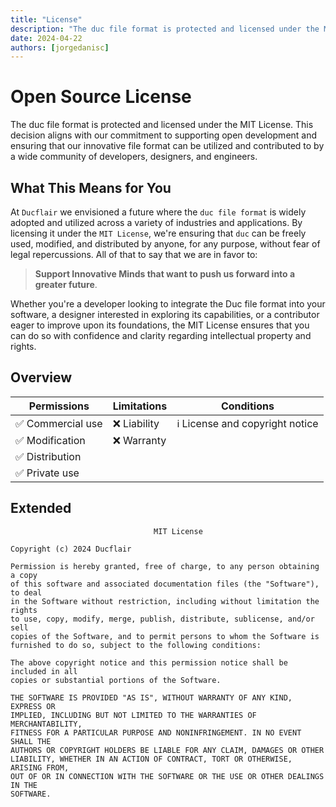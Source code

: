 ```yaml
---
title: "License"
description: "The duc file format is protected and licensed under the MIT License. This decision aligns with our commitment to supporting open development and ensuring that our innovative file format can be utilized and contributed to by a wide community of developers, designers, and engineers."
date: 2024-04-22
authors: [jorgedanisc]
---
```

# Open Source License

The duc file format is protected and licensed under the MIT License. This decision aligns with our commitment to supporting open development and ensuring that our innovative file format can be utilized and contributed to by a wide community of developers, designers, and engineers.

## What This Means for You
At `Ducflair` we envisioned a future where the `duc file format` is widely adopted and utilized across a variety of industries and applications. By licensing it under the `MIT License`, we're ensuring that `duc` can be freely used, modified, and distributed by anyone, for any purpose, without fear of legal repercussions.
All of that to say that we are in favor to:
> **Support Innovative Minds that want to push us forward into a greater future**.

Whether you're a developer looking to integrate the Duc file format into your software, a designer interested in exploring its capabilities, or a contributor eager to improve upon its foundations, the MIT License ensures that you can do so with confidence and clarity regarding intellectual property and rights.

## Overview

| Permissions       | Limitations      | Conditions                        |
|-------------------|------------------|-----------------------------------|
| ✅ Commercial use | ❌ Liability      | ℹ License and copyright notice    |
| ✅ Modification   | ❌ Warranty       |                                   |
| ✅ Distribution   |                  |                                   |
| ✅ Private use    |                  |                                   |

## Extended

```mit
                                MIT License

Copyright (c) 2024 Ducflair

Permission is hereby granted, free of charge, to any person obtaining a copy
of this software and associated documentation files (the "Software"), to deal
in the Software without restriction, including without limitation the rights
to use, copy, modify, merge, publish, distribute, sublicense, and/or sell
copies of the Software, and to permit persons to whom the Software is
furnished to do so, subject to the following conditions:

The above copyright notice and this permission notice shall be included in all
copies or substantial portions of the Software.

THE SOFTWARE IS PROVIDED "AS IS", WITHOUT WARRANTY OF ANY KIND, EXPRESS OR
IMPLIED, INCLUDING BUT NOT LIMITED TO THE WARRANTIES OF MERCHANTABILITY,
FITNESS FOR A PARTICULAR PURPOSE AND NONINFRINGEMENT. IN NO EVENT SHALL THE
AUTHORS OR COPYRIGHT HOLDERS BE LIABLE FOR ANY CLAIM, DAMAGES OR OTHER
LIABILITY, WHETHER IN AN ACTION OF CONTRACT, TORT OR OTHERWISE, ARISING FROM,
OUT OF OR IN CONNECTION WITH THE SOFTWARE OR THE USE OR OTHER DEALINGS IN THE
SOFTWARE.
```